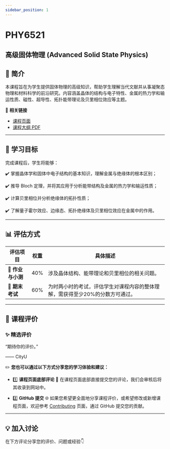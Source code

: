 ```yaml
---
sidebar_position: 1
---
```


# PHY6521
## 高级固体物理 (Advanced Solid State Physics)

## **📘 简介**
本课程旨在为学生提供固体物理的高级知识，帮助学生理解当代文献并从事凝聚态物理和材料科学的前沿研究。内容涵盖晶体的结构与电子特性、金属的热力学和输运性质、磁性、超导性、拓扑能带理论及贝里相位效应等主题。

🔗 **相关链接**
- [课程页面](https://www.cityu.edu.hk/catalogue/pg/202425/course/PHY6521.htm)
- [课程大纲 PDF](https://www.cityu.edu.hk/catalogue/pg/202425/course/PHY6521.pdf)

---

## **🎯 学习目标**

完成课程后，学生将能够：

✔️ 掌握晶体学和固体中电子结构的基本知识，理解金属与绝缘体的根本区别；

✔️ 推导 Bloch 定理，并将其应用于分析能带结构及金属的热力学和输运性质；

✔️ 计算贝里相位并分析绝缘体的拓扑性质；

✔️ 了解量子霍尔效应、边缘态、拓扑绝缘体及贝里相位效应在金属中的作用。

---

## **📊 评估方式**

| **评估项目**          | **权重** | **具体描述**                                                                                       |
|----------------------|---------|---------------------------------------------------------------------------------------------------|
| **📂 作业与小测**     | 40%      | 涉及晶体结构、能带理论和贝里相位的相关问题。                                                         |
| **📝 期末考试**       | 60%      | 为时两小时的考试，评估学生对课程内容的整体理解，需获得至少20%的分数方可通过。                                        |

---

## **💬 课程评价**

### ✨ **精选评价**
<div className={commentStyles.commentBox}>
    <p className={commentStyles.commentText}>
        “期待你的评价。”
    </p>
    <p className={commentStyles.commentAuthor}>—— CityU</p>
</div>

✏️ **您也可以通过以下方式分享您的学习体验和建议：**

- 1️⃣ **课程页面底部评论**
💬 在课程页面底部直接提交您的评论，我们会审核后将其收录到网站中。

- 2️⃣ **GitHub 提交**
🌐 如果您希望更全面地分享课程评价，或希望修改或新增课程页面，欢迎参考 [Contributing](/contributing) 页面，通过 GitHub 提交您的贡献。

---

## **💡 加入讨论**

在下方评论分享您的评价、问题或经验👇
<Utterances />
